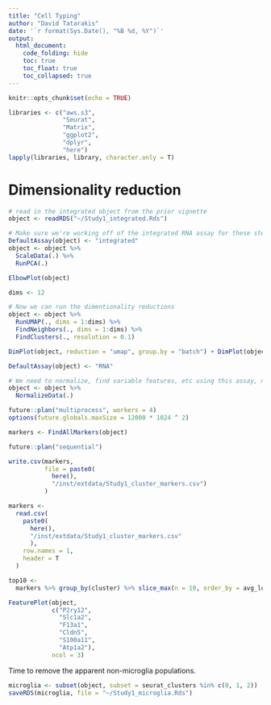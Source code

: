 ```yaml
---
title: "Cell Typing"
author: "David Tatarakis"
date: '`r format(Sys.Date(), "%B %d, %Y")`'
output:
  html_document:
    code_folding: hide
    toc: true
    toc_float: true
    toc_collapsed: true
---
```


```r
knitr::opts_chunk$set(echo = TRUE)
```

```r
libraries <- c("aws.s3", 
               "Seurat", 
               "Matrix", 
               "ggplot2", 
               "dplyr",
               "here")
lapply(libraries, library, character.only = T)
```

# Dimensionality reduction
```r
# read in the integrated object from the prior vignette
object <- readRDS("~/Study1_integrated.Rds")

# Make sure we're working off of the integrated RNA assay for these steps
DefaultAssay(object) <- "integrated"
object <- object %>%
  ScaleData(.) %>%
  RunPCA(.)

ElbowPlot(object)

dims <- 12

# Now we can run the dimentionality reductions
object <- object %>%
  RunUMAP(., dims = 1:dims) %>%
  FindNeighbors(., dims = 1:dims) %>%
  FindClusters(., resolution = 0.1)
``` 


```r
DimPlot(object, reduction = "umap", group.by = "batch") + DimPlot(object)
```


```r
DefaultAssay(object) <- "RNA"

# We need to normalize, find variable features, etc using this assay, now.
object <- object %>%
  NormalizeData(.)
```

```r
future::plan("multiprocess", workers = 4)
options(future.globals.maxSize = 12000 * 1024 ^ 2)

markers <- FindAllMarkers(object)

future::plan("sequential")

write.csv(markers,
          file = paste0(
            here(), 
            "/inst/extdata/Study1_cluster_markers.csv")
          )
```

```r
markers <-
  read.csv(
    paste0(
      here(), 
      "/inst/extdata/Study1_cluster_markers.csv"
      ),
    row.names = 1,
    header = T
  )

top10 <-
  markers %>% group_by(cluster) %>% slice_max(n = 10, order_by = avg_log2FC)
```

```r
FeaturePlot(object,
            c("P2ry12", 
              "Slc1a2", 
              "F13a1", 
              "Cldn5", 
              "S100a11", 
              "Atp1a2"),
            ncol = 3)
```

Time to remove the apparent non-microglia populations.
```r
microglia <- subset(object, subset = seurat_clusters %in% c(0, 1, 2))
saveRDS(microglia, file = "~/Study1_microglia.Rds")
```


